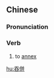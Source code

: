 {{also|吞并}}
==Chinese==
{{zh-forms|s=吞并}}

===Pronunciation===
{{zh-pron
|m=tūnbìng
|c=tan1 bing3
|mn=thun-pèng
|cat=v
}}

===Verb===
{{zh-verb}}

# to [[annex]]

[[hu:吞併]]
